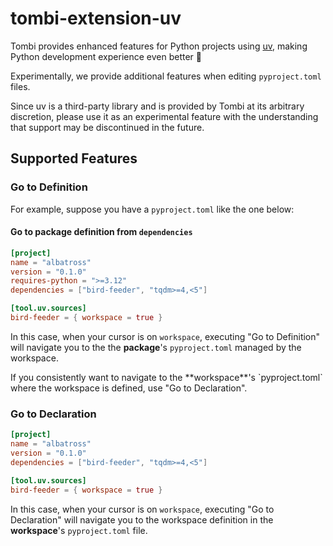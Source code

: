 
# tombi-extension-uv

Tombi provides enhanced features for Python projects using [uv](https://docs.astral.sh/uv/), making Python development experience even better 🐍

Experimentally, we provide additional features when editing `pyproject.toml` files.

<Warning>
Since uv is a third-party library and is provided by Tombi at its arbitrary discretion,
please use it as an experimental feature with the understanding that support may be discontinued in the future.
</Warning>

## Supported Features

### Go to Definition
For example, suppose you have a `pyproject.toml` like the one below:

#### Go to package definition from `dependencies`
```toml
[project]
name = "albatross"
version = "0.1.0"
requires-python = ">=3.12"
dependencies = ["bird-feeder", "tqdm>=4,<5"]

[tool.uv.sources]
bird-feeder = { workspace = true }
```

In this case, when your cursor is on `workspace`, executing "Go to Definition" will navigate you to the the **package**'s `pyproject.toml` managed by the workspace.

<Note>
If you consistently want to navigate to the **workspace**'s `pyproject.toml` where the workspace is defined, use "Go to Declaration".
</Note>

### Go to Declaration
```toml
[project]
name = "albatross"
version = "0.1.0"
dependencies = ["bird-feeder", "tqdm>=4,<5"]

[tool.uv.sources]
bird-feeder = { workspace = true }
```

In this case, when your cursor is on `workspace`, executing "Go to Declaration" will navigate you to the workspace definition in the **workspace**'s `pyproject.toml` file.
